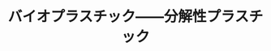 ﻿---
title: "バイオプラスチック――分解性プラスチック"
category: "その他"
vol: 12
interviewee: "土肥 義治 "
url: ""
tags: ["分解","プラスチック","バイオ"]
pdf: "12-4.pdf"
career: ""
preface: ""
---

